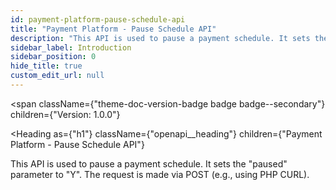 ```yaml
---
id: payment-platform-pause-schedule-api
title: "Payment Platform - Pause Schedule API"
description: "This API is used to pause a payment schedule. It sets the 'paused' parameter to 'Y'. The request is made via POST (e.g., using PHP CURL)."
sidebar_label: Introduction
sidebar_position: 0
hide_title: true
custom_edit_url: null
---
```



<span
  className={"theme-doc-version-badge badge badge--secondary"}
  children={"Version: 1.0.0"}
>
</span>

<Heading
  as={"h1"}
  className={"openapi__heading"}
  children={"Payment Platform - Pause Schedule API"}
>
</Heading>



This API is used to pause a payment schedule. It sets the "paused" parameter to "Y". The request is made via POST (e.g., using PHP CURL).



      
